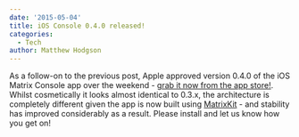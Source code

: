 ```yaml
---
date: '2015-05-04'
title: iOS Console 0.4.0 released!
categories:
  - Tech
author: Matthew Hodgson
---
```


As a follow-on to the previous post, Apple approved version 0.4.0 of the iOS Matrix Console app over the weekend - <a href="https://itunes.apple.com/gb/app/matrix-console/id970074271?mt=8">grab it now from the app store!</a>.  Whilst cosmetically it looks almost identical to 0.3.x, the architecture is completely different given the app is now built using <a href="https://github.com/matrix-org/matrix-ios-kit">MatrixKit</a> - and stability has improved considerably as a result.  Please install and let us know how you get on!